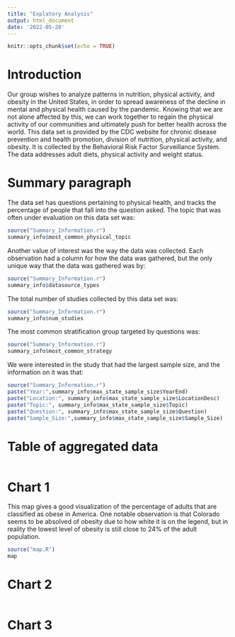 ```yaml
---
title: "Explatory Analysis"
output: html_document
date: '2022-05-20'
---
```


```r
knitr::opts_chunk$set(echo = TRUE)
```

# Introduction

Our group wishes to analyze  patterns in nutrition, physical activity, and obesity in the United States, in order to spread awareness of the decline in mental and physical health caused by the pandemic. Knowing that we are not alone affected by this, we can work together to regain the physical activity of our communities and ultimately push for better health across the world. This data set is provided by the CDC website for chronic disease prevention and health promotion, division of nutrition, physical activity, and obesity. It is collected by the Behavioral Risk Factor Surveillance System. The data addresses adult diets, physical activity and weight status.

# Summary paragraph

The data set has questions pertaining to physical health, and tracks the percentage of people that fall into the question asked. The topic that was often under evaluation on this data set was:
```r
source("Summary_Information.r")
summary_info$most_common_physical_topic
```
Another value of interest was the way the data was collected. Each observation had a column for how the data was gathered, but the only unique way that the data was gathered was by:
```r
source("Summary_Information.r")
summary_info$datasource_types
```
The total number of studies collected by this data set was:
```r
source("Summary_Information.r")
summary_info$num_studies
```
The most common stratification group targeted by questions was:
```r
source("Summary_Information.r")
summary_info$most_common_strategy
```
We were interested in the study that had the largest sample size, and the information on it was that:
```r
source("Summary_Information.r")
paste("Year:",summary_info$max_state_sample_size$YearEnd)
paste("Location:", summary_info$max_state_sample_size$LocationDesc)
paste("Topic:", summary_info$max_state_sample_size$Topic)
paste("Question:", summary_info$max_state_sample_size$Question)
paste("Sample_Size:",summary_info$max_state_sample_size$Sample_Size)
```
# Table of aggregated data

```r
```

# Chart 1

This map gives a good visualization of the percentage of adults that are classified as obese in America. 
One notable observation is that Colorado seems to be absolved of obesity due to how white it is on the legend, but in reality the lowest level of obesity is still close to 24% of the adult population.

```r
source("map.R")
map
```

# Chart 2

```r
```

# Chart 3

```r
```